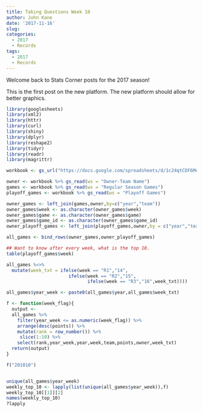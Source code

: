 ```yaml
---
title: Taking Questions Week 10
author: John Kane
date: '2017-11-16'
slug: 
categories:
  - 2017
  - Records
tags: 
  - 2017
  - Records
---
```



Welcome back to Stats Corner posts for the 2017 season!

This is the first post on the new platform. The new platform should allow for better graphics.

```r
library(googlesheets)
library(xml2)
library(httr)
library(curl)
library(shiny)
library(dplyr)
library(reshape2)
library(tidyr)
library(readr)
library(magrittr)

workbook <- gs_url("https://docs.google.com/spreadsheets/d/1c24qtCDF6MnL1I-nNG2ovymFB3fYj1NsWpLe3SGCbJs/pubhtml")

owner <- workbook %>% gs_read(ws = "Owner-Team Name")
games <- workbook %>% gs_read(ws = "Regular Season Games")
playoff_games <- workbook %>% gs_read(ws = "Playoff Games")

owner_games <- left_join(games,owner,by=c("year","team"))
owner_games$week <- as.character(owner_games$week)
owner_games$game <- as.character(owner_games$game)
owner_games$game_id <- as.character(owner_games$game_id)
owner_playoff_games <- left_join(playoff_games,owner,by = c("year","team"))

all_games <- bind_rows(owner_games,owner_playoff_games)

## Want to know after every week, what is the top 10.
table(playoff_games$week)

all_games %<>%
  mutate(week_txt = ifelse(week == "R1","14",
                       ifelse(week == "R2","15",
                              ifelse(week == "R3","16",week_txt))))

all_games$year_week <- paste0(all_games$year,all_games$week_txt)

f <- function(week_flag){
  output <-
  all_games %>%
    filter(year_week <= as.numeric(week_flag)) %>%
    arrange(desc(points)) %>%
    mutate(rank = row_number()) %>%
     slice(1:10) %>%
    select(rank,year_week,year,week,team,points,owner,week_txt)
  return(output)
}

f("201010")


unique(all_games$year_week)
weekly_top_10 <- lapply(list(unique(all_games$year_week)),f)
weekly_top_10[[1]][2]
names(weekly_top_10)
?lapply
```

